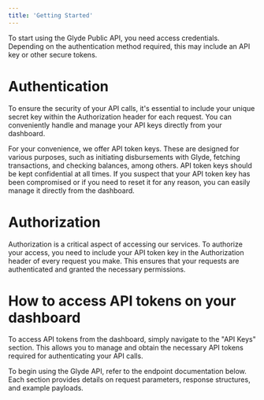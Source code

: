 ```yaml
---
title: 'Getting Started'
---
```

To start using the Glyde Public API, you need access credentials. Depending on the authentication method required, this may include an API key or other secure tokens.

# Authentication
To ensure the security of your API calls, it's essential to include your unique secret key within the Authorization header for each request. You can conveniently handle and manage your API keys directly from your dashboard.

For your convenience, we offer  API token keys. These are designed for various purposes, such as initiating disbursements with Glyde, fetching transactions, and checking balances, among others. API token keys should be kept confidential at all times. If you suspect that your API token key has been compromised or if you need to reset it for any reason, you can easily manage it directly from the dashboard.

# Authorization
Authorization is a critical aspect of accessing our services. To authorize your access, you need to include your API token key in the Authorization header of every request you make. This ensures that your requests are authenticated and granted the necessary permissions.

# How to access API tokens on your dashboard
To access API tokens from the dashboard, simply navigate to the "API Keys" section. This allows you to manage and obtain the necessary API tokens required for authenticating your API calls.

To begin using the Glyde API, refer to the endpoint documentation below. Each section provides details on request parameters, response structures, and example payloads. 


